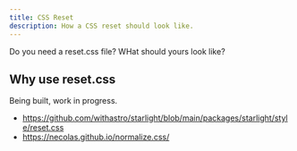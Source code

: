 ```yaml
---
title: CSS Reset
description: How a CSS reset should look like.
---
```


Do you need a reset.css file? WHat should yours look like?

## Why use reset.css
Being built, work in progress.

- https://github.com/withastro/starlight/blob/main/packages/starlight/style/reset.css
- https://necolas.github.io/normalize.css/